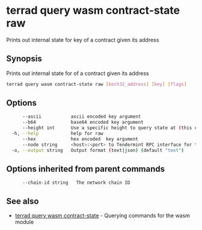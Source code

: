 # terrad query wasm contract-state raw

Prints out internal state for key of a contract given its address

## Synopsis

Prints out internal state for of a contract given its address

```sh Terrad
terrad query wasm contract-state raw [bech32_address] [key] [flags]
```

## Options

```sh Terrad
      --ascii           ascii encoded key argument
      --b64             base64 encoded key argument
      --height int      Use a specific height to query state at (this can error if the node is pruning state)
  -h, --help            help for raw
      --hex             hex encoded  key argument
      --node string     <host>:<port> to Tendermint RPC interface for this chain (default "tcp://localhost:26657")
  -o, --output string   Output format (text|json) (default "text")
```

## Options inherited from parent commands

```
      --chain-id string   The network chain ID
```

## See also

* [terrad query wasm contract-state](terrad_query_wasm_contract-state.mdx)	 - Querying commands for the wasm module


